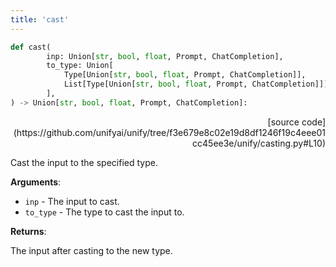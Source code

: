 ```yaml
---
title: 'cast'
---
```


```python
def cast(
        inp: Union[str, bool, float, Prompt, ChatCompletion],
        to_type: Union[
            Type[Union[str, bool, float, Prompt, ChatCompletion]],
            List[Type[Union[str, bool, float, Prompt, ChatCompletion]]]
        ],
) -> Union[str, bool, float, Prompt, ChatCompletion]:
```

<p align="right">[source code](https://github.com/unifyai/unify/tree/f3e679e8c02e19d8df1246f19c4eee01cc45ee3e/unify/casting.py#L10)</p>

Cast the input to the specified type.

**Arguments**:

- `inp` - The input to cast.
- `to_type` - The type to cast the input to.



**Returns**:

The input after casting to the new type.